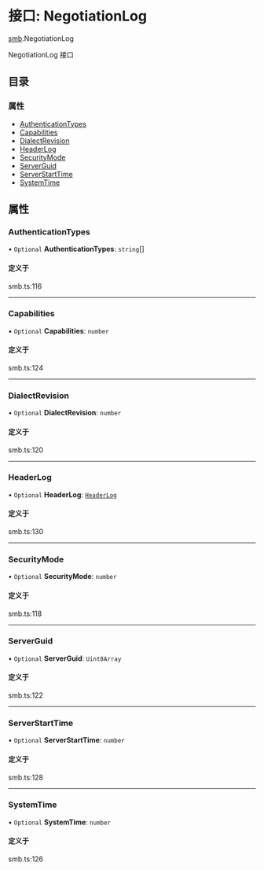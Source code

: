 # 接口: NegotiationLog

[smb](/templates/protocols/javascript/modules/smb).NegotiationLog

NegotiationLog 接口

## 目录

### 属性

- [AuthenticationTypes](/templates/protocols/javascript/modules/smb.NegotiationLog#authenticationtypes)
- [Capabilities](/templates/protocols/javascript/modules/smb.NegotiationLog#capabilities)
- [DialectRevision](/templates/protocols/javascript/modules/smb.NegotiationLog#dialectrevision)
- [HeaderLog](/templates/protocols/javascript/modules/smb.NegotiationLog#headerlog)
- [SecurityMode](/templates/protocols/javascript/modules/smb.NegotiationLog#securitymode)
- [ServerGuid](/templates/protocols/javascript/modules/smb.NegotiationLog#serverguid)
- [ServerStartTime](/templates/protocols/javascript/modules/smb.NegotiationLog#serverstarttime)
- [SystemTime](/templates/protocols/javascript/modules/smb.NegotiationLog#systemtime)

## 属性

### AuthenticationTypes

• `Optional` **AuthenticationTypes**: `string`[]

#### 定义于

smb.ts:116

___

### Capabilities

• `Optional` **Capabilities**: `number`

#### 定义于

smb.ts:124

___

### DialectRevision

• `Optional` **DialectRevision**: `number`

#### 定义于

smb.ts:120

___

### HeaderLog

• `Optional` **HeaderLog**: [`HeaderLog`](/templates/protocols/javascript/modules/smb.HeaderLog)

#### 定义于

smb.ts:130

___

### SecurityMode

• `Optional` **SecurityMode**: `number`

#### 定义于

smb.ts:118

___

### ServerGuid

• `Optional` **ServerGuid**: `Uint8Array`

#### 定义于

smb.ts:122

___

### ServerStartTime

• `Optional` **ServerStartTime**: `number`

#### 定义于

smb.ts:128

___

### SystemTime

• `Optional` **SystemTime**: `number`

#### 定义于

smb.ts:126
